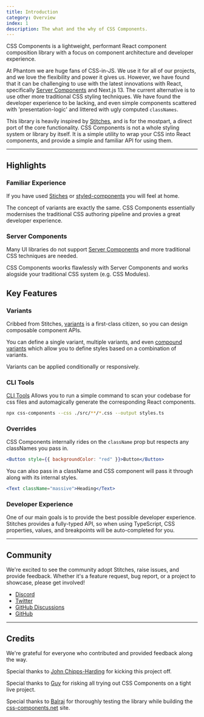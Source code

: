 ```yaml
---
title: Introduction
category: Overview
index: 1
description: The what and the why of CSS Components.
---
```


CSS Components is a lightweight, performant React component composition library with a focus on component architecture and developer experience.

At Phantom we are huge fans of CSS-in-JS. We use it for all of our projects, and we love the flexibility and power it gives us. However, we have found that it can be challenging to use with the latest innovations with React, specifically [Server Components](https://beta.nextjs.org/docs/rendering/server-and-client-components) and Next.js 13. The current alternative is to use other more traditional CSS styling techniques. We have found the developer experience to be lacking, and even simple components scattered with 'presentation-logic' and littered with ugly computed `classNames`.

This library is heavily inspired by [Stitches](https://stitches.dev/), and is for the mostpart, a direct port of the core functionality. CSS Components is not a whole styling system or library by itself. It is a simple utility to wrap your CSS into React components, and provide a simple and familiar API for using them.

---

## Highlights

### Familiar Experience

If you have used [Stiches](https://stitches.dev/) or [styled-components](https://styled-components.com) you will feel at home.

The concept of variants are exactly the same. CSS Components essentially modernises the traditional CSS authoring pipeline and provies a great developer experience.

### Server Components

Many UI libraries do not support [Server Components](https://beta.nextjs.org/docs/rendering/server-and-client-components) and more traditional CSS techniques are needed.

CSS Components woorks flawlessly with Server Components and works alogside your traditional CSS system (e.g. CSS Modules).

## Key Features

### Variants

Cribbed from Stitches, [variants](/docs/variants) is a first-class citizen, so you can design composable component APIs.

You can define a single variant, multiple variants, and even [compound variants](/docs/variants#compound-variants) which allow you to define styles based on a combination of variants.

Variants can be applied conditionally or responsively.

### CLI Tools

[CLI Tools](/docs/cli) Allows you to run a simple command to scan your codebase for css files and automagically generate the corresponding React components.

```bash
npx css-components --css ./src/**/*.css --output styles.ts
```

### Overrides

CSS Components internally rides on the `className` prop but respects any classNames you pass in.

```jsx
<Button style={{ backgroundColor: "red" }}>Button</Button>
```

You can also pass in a className and CSS component will pass it through along with its internal styles.

```jsx
<Text className="massive">Heading</Text>
```

### Developer Experience

One of our main goals is to provide the best possible developer experience. Stitches provides a fully-typed API, so when using TypeScript, CSS properties, values, and breakpoints will be auto-completed for you.

---

## Community

We're excited to see the community adopt Stitches, raise issues, and provide feedback. Whether it's a feature request, bug report, or a project to showcase, please get involved!

- [Discord](https://discord.com/invite/H4eG3Mk)
- [Twitter](https://twitter.com/stitchesjs)
- [GitHub Discussions](https://github.com/stitchesjs/stitches/discussions)
- [GitHub](https://github.com/stitchesjs/stitches)

---

## Credits

We're grateful for everyone who contributed and provided feedback along the way.

Special thanks to [John Chipps-Harding](https://twitter.com/digitaljohnuk) for kicking this project off.

Special thanks to [Guy](https://) for risking all trying out CSS Components on a tight live project.

Special thanks to [Balraj](https://www.balraj.cool) for thoroughly testing the library while building the [css-components.net](https://css-components.net) site.
